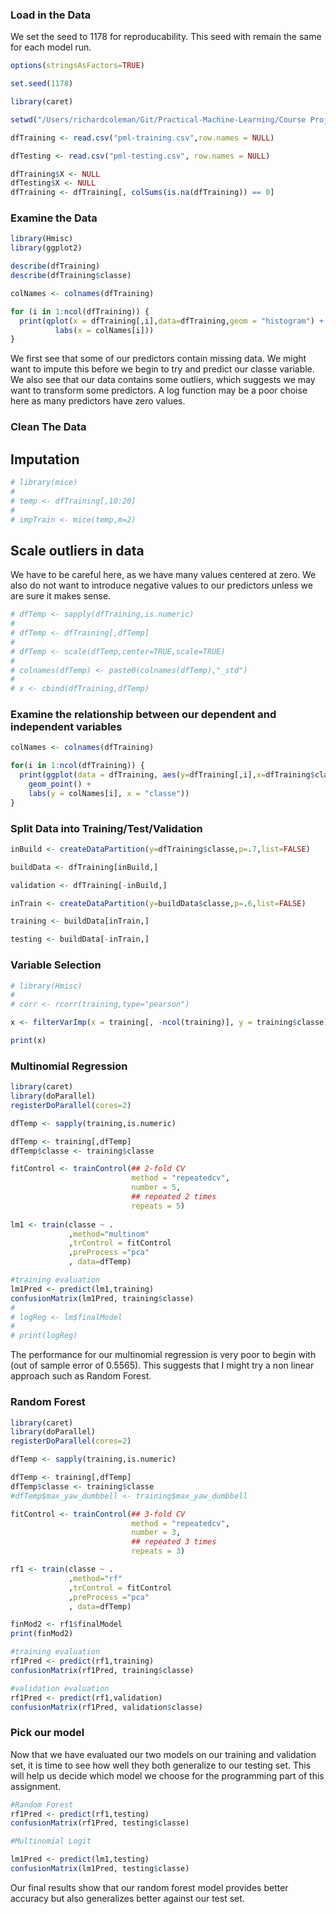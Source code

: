 ### Load in the Data
We set the seed to 1178 for reproducability. This seed with remain the same for each model run.
```r
options(stringsAsFactors=TRUE)

set.seed(1178)

library(caret)

setwd("/Users/richardcoleman/Git/Practical-Machine-Learning/Course Project/")

dfTraining <- read.csv("pml-training.csv",row.names = NULL)

dfTesting <- read.csv("pml-testing.csv", row.names = NULL)

dfTraining$X <- NULL
dfTesting$X <- NULL
dfTraining <- dfTraining[, colSums(is.na(dfTraining)) == 0]

```

### Examine the Data
```r
library(Hmisc)
library(ggplot2)

describe(dfTraining)
describe(dfTraining$classe)

colNames <- colnames(dfTraining)

for (i in 1:ncol(dfTraining)) {
  print(qplot(x = dfTraining[,i],data=dfTraining,geom = "histogram") +
          labs(x = colNames[i]))
}
```
We first see that some of our predictors contain missing data. We might want to impute this before we begin to try and predict our classe variable. We also see that our data contains some outliers, which suggests we may want to transform some predictors. A log function may be a poor choise here as many predictors have zero values.

### Clean The Data
## Imputation
```r
# library(mice)
# 
# temp <- dfTraining[,10:20]
# 
# impTrain <- mice(temp,m=2)
```


## Scale outliers in data
We have to be careful here, as we have many values centered at zero. We also do not want to introduce negative values to our predictors unless we are sure it makes sense.
```r
# dfTemp <- sapply(dfTraining,is.numeric)
# 
# dfTemp <- dfTraining[,dfTemp]
# 
# dfTemp <- scale(dfTemp,center=TRUE,scale=TRUE)
# 
# colnames(dfTemp) <- paste0(colnames(dfTemp),"_std")
# 
# x <- cbind(dfTraining,dfTemp)
```

### Examine the relationship between our dependent and independent variables
```r
colNames <- colnames(dfTraining)

for(i in 1:ncol(dfTraining)) {
  print(ggplot(data = dfTraining, aes(y=dfTraining[,i],x=dfTraining$classe)) +
    geom_point() + 
    labs(y = colNames[i], x = "classe"))
}
```

### Split Data into Training/Test/Validation
```r
inBuild <- createDataPartition(y=dfTraining$classe,p=.7,list=FALSE)

buildData <- dfTraining[inBuild,]

validation <- dfTraining[-inBuild,]

inTrain <- createDataPartition(y=buildData$classe,p=.6,list=FALSE)

training <- buildData[inTrain,]

testing <- buildData[-inTrain,]
```

### Variable Selection
```r
# library(Hmisc)
# 
# corr <- rcorr(training,type="pearson")

x <- filterVarImp(x = training[, -ncol(training)], y = training$classe)

print(x)
```
### Multinomial Regression
```r
library(caret)
library(doParallel)
registerDoParallel(cores=2)

dfTemp <- sapply(training,is.numeric)

dfTemp <- training[,dfTemp]
dfTemp$classe <- training$classe

fitControl <- trainControl(## 2-fold CV
                           method = "repeatedcv",
                           number = 5,
                           ## repeated 2 times
                           repeats = 5)
  
lm1 <- train(classe ~ .
             ,method="multinom"
             ,trControl = fitControl
             ,preProcess ="pca"
             , data=dfTemp)

#training evaluation
lm1Pred <- predict(lm1,training)
confusionMatrix(lm1Pred, training$classe)
# 
# logReg <- lm$finalModel
# 
# print(logReg)
```
The performance for our multinomial regression is very poor to begin with (out of sample error of 0.5565). This suggests that I might try a non linear approach such as Random Forest.

### Random Forest
```r
library(caret)
library(doParallel)
registerDoParallel(cores=2)

dfTemp <- sapply(training,is.numeric)

dfTemp <- training[,dfTemp]
dfTemp$classe <- training$classe
#dfTemp$max_yaw_dumbbell <- training$max_yaw_dumbbell

fitControl <- trainControl(## 3-fold CV
                           method = "repeatedcv",
                           number = 3,
                           ## repeated 3 times
                           repeats = 3)

rf1 <- train(classe ~ .
             ,method="rf"
             ,trControl = fitControl
             ,preProcess ="pca"
             , data=dfTemp)

finMod2 <- rf1$finalModel
print(finMod2)

#training evaluation
rf1Pred <- predict(rf1,training)
confusionMatrix(rf1Pred, training$classe)

#validation evaluation
rf1Pred <- predict(rf1,validation)
confusionMatrix(rf1Pred, validation$classe)

```
### Pick our model
Now that we have evaluated our two models on our training and validation set, it is time to see how well they both generalize to our testing set. This will help us decide which model we choose for the programming part of this assignment.
```r

#Random Forest
rf1Pred <- predict(rf1,testing)
confusionMatrix(rf1Pred, testing$classe)

#Multinomial Logit

lm1Pred <- predict(lm1,testing)
confusionMatrix(lm1Pred, testing$classe)
```

Our final results show that our random forest model provides better accuracy but also generalizes better against our test set.